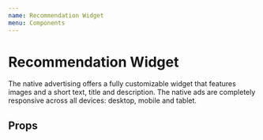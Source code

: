 ```yaml
---
name: Recommendation Widget
menu: Components
---
```



# Recommendation Widget
The native advertising offers a fully customizable widget that features images and a short text, title and description.
The native ads are completely responsive across all devices: desktop, mobile and tablet.

<Playground>
  <RecommendationWidget zoneId="3686513" />
</Playground>

## Props

<Props of={RecommendationWidget} />